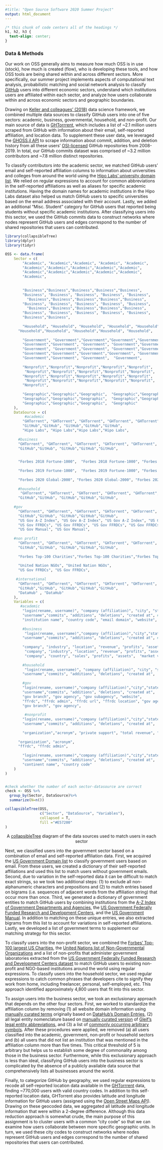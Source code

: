```yaml
---
#title: "Open Source Software 2020 Summer Project"
output: html_document
---
```


```css
/* this chunk of code centers all of the headings */
h1, h2, h3 {
  text-align: center;
}
```

### Data & Methods

Our work on OSS generally aims to measure how much OSS is in use (stock), how much is created (flow), who is developing these tools, and how OSS tools are being shared within and across different sectors. More specifically, our summer project implements aspects of computational text analysis, probabilistic matching and social network analysis to classify [GitHub](https://github.com/) users into different economic sectors, understand which institutions users are affiliated within each sector, and analyze how users collaborate within and across economic sectors and geographic boundaries.  

Drawing on [Keller and colleagues’ (2018)](https://www.pnas.org/content/115/50/12638.short) data science framework, we combined multiple data sources to classify GitHub users into one of five sectors: academic, business, governmental, household, and non-profit. Our main source of data is [GHTorrrent](https://ghtorrent.org/), which includes a list of ~2.1 million users scraped from GitHub with information about their email, self-reported affiliation, and location data. To supplement these user data, we leveraged the [GHOSS.jl API](https://github.com/uva-bi-sdad/GHOSS.jl) to scrape information about commit, addition, and deletion history from all these users' [OSI-licensed](https://uva-bi-sdad.github.io/GHOSS.jl/dev/manual/) GitHub repositories from 2008-2019. In total, our GitHub commits dataset was comprised of ~3.2 million contributors and ~7.8 million distinct repositories.

To classify contributors into the academic sector, we matched GitHub users' email and self-reported affiliation columns to information about universities and colleges from around the world using the [Hipo Labs' university domain list](https://raw.githubusercontent.com/Hipo/university-domains-list/master/world_universities_and_domains.json). We relied on regular expressions to account for common abbreviations in the self-reported affiliations as well as aliases for specific academic institutions. Having the domain names for academic institutions in the Hipo Labs dataset also helped us match GitHub users to specific universities based on the email address associated with their account. Lastly, we added an additional “Misc. Student" category for GitHub users that reported being students without specific academic institutions. After classifying users into this sector, we used the GitHub commits data to construct networks where nodes represent GitHub users and edges correspond to the number of shared repositories that users can contributed.  

```r
library(collapsibleTree)
library(dplyr)
library(tidyr)

OSS <- data.frame(
    Sector = c(
        "Academic", "Academic","Academic", "Academic", "Academic",    
        "Academic","Academic","Academic","Academic","Academic",
        "Academic","Academic","Academic","Academic","Academic", 
        "Academic",
      
        
        "Business","Business","Business","Business","Business", 
        "Business", "Business", "Business", "Business", "Business",
          "Business","Business","Business","Business","Business", 
        "Business", "Business", "Business", "Business", "Business",
          "Business","Business","Business","Business","Business", 
        "Business", "Business", "Business", "Business", "Business",
        "Business","Business",
       
        "Household", "Household", "Household", "Household", "Household", "Household", "Household",
      "Household","Household", "Household","Household", "Household",
        
        "Government", "Government","Government","Government","Government",
        "Government","Government", "Government", "Government","Government",
        "Government", "Government","Government", "Government","Government",
        "Government","Government","Government","Government", "Government",
        "Government","Government", "Government",  "Government",
        
        "Nonprofit","Nonprofit","Nonprofit","Nonprofit","Nonprofit",
         "Nonprofit","Nonprofit","Nonprofit","Nonprofit","Nonprofit",  
        "Nonprofit","Nonprofit","Nonprofit","Nonprofit","Nonprofit",
         "Nonprofit","Nonprofit","Nonprofit","Nonprofit","Nonprofit",
        "Nonprofit",
        
        "Geographic","Geographic","Geographic",  "Geographic","Geographic",
        "Geographic","Geographic","Geographic",  "Geographic","Geographic",
        "Geographic","Geographic","Geographic",  "Geographic"
    ),
    DataSource = c(
         #academic
        "GHTorrent", "GHTorrent", "GHTorrent", "GHTorrent", "GHTorrent", "GHTorrent", "GHTorrent",
        "GitHub","GitHub", "GitHub","GitHub","GitHub",
        "Hipo Labs", "Hipo Labs","Hipo Labs","Hipo Labs",
        
      #business
      "GHTorrent", "GHTorrent", "GHTorrent", "GHTorrent", "GHTorrent", "GHTorrent", "GHTorrent",
      "GitHub","GitHub", "GitHub","GitHub","GitHub",

      
      "Forbes 2018 Fortune-1000",  "Forbes 2018 Fortune-1000", "Forbes 2018 Fortune-1000", "Forbes 2018 Fortune-1000","Forbes 2018 Fortune-1000","Forbes 2018 Fortune-1000","Forbes 2018 Fortune-1000",
      
      "Forbes 2019 Fortune-1000",  "Forbes 2019 Fortune-1000", "Forbes 2019 Fortune-1000", "Forbes 2019 Fortune-1000","Forbes 2019 Fortune-1000","Forbes 2019 Fortune-1000","Forbes 2019 Fortune-1000",
      
      "Forbes 2020 Global-2000", "Forbes 2020 Global-2000", "Forbes 2020 Global-2000", "Forbes 2020 Global-2000", "Forbes 2020 Global-2000", "Forbes 2020 Global-2000",
     
      #household
       "GHTorrent", "GHTorrent", "GHTorrent", "GHTorrent", "GHTorrent", "GHTorrent", "GHTorrent",
      "GitHub","GitHub", "GitHub","GitHub","GitHub",
      
    #gov  
      "GHTorrent", "GHTorrent", "GHTorrent", "GHTorrent", "GHTorrent", "GHTorrent", "GHTorrent",
      "GitHub","GitHub", "GitHub","GitHub","GitHub",
      "US Gov A-Z Index", "US Gov A-Z Index", "US Gov A-Z Index", "US Gov A-Z Index",
      "US Gov FFRDCs", "US Gov FFRDCs", "US Gov FFRDCs", "US Gov FFRDCs", "US Gov FFRDCs", "US Gov FFRDCs",
      "US Gov Manual", "US Gov Manual",
    
    #non profit
      "GHTorrent", "GHTorrent", "GHTorrent", "GHTorrent", "GHTorrent", "GHTorrent", "GHTorrent",
      "GitHub","GitHub", "GitHub","GitHub","GitHub",
   
      "Forbes Top-100 Charities","Forbes Top-100 Charities","Forbes Top-100 Charities", "Forbes Top-100 Charities", "Forbes Top-100 Charities", 
   
      "United Nation NGOs", "United Nation NGOs", 
      "US Gov FFRDCs", "US Gov FFRDCs",
    
     #international
      "GHTorrent", "GHTorrent", "GHTorrent", "GHTorrent", "GHTorrent", "GHTorrent", "GHTorrent",
      "GitHub","GitHub", "GitHub","GitHub","GitHub",
      "DataHub" , "DataHub" 
    ),
    Variables = c(
       #academic
        "login(rename, username)", "company (affiliation)", "city", "state","country code", "latitude",  "longitude",  #7
        "username","commits", "additions", "deletions", "created at", #5
        "institution name", "country code", "email domain", "website",  #4
        
        #business
         "login(rename, username)","company (affiliation)","city","state","country code",  "latitude",  "longitude",  #7 
        "username","commits", "additions", "deletions", "created at", #5
        
        "company", "industry", "location", "revenue", "profits", "assets", "market value",  #7
         "company", "industry", "location", "revenue", "profits", "assets", "market value",  #7
         "company", "country", "sales", "profits", "assets",  "market value", #6
        
        #household
         "login(rename, username)", "company (affiliation)", "city", "state","country code", "latitude",  "longitude",  #7
        "username","commits", "additions", "deletions", "created at", 
        
        #gov
        "login(rename, username)","company (affiliation)","city","state","country code",  "latitude",  "longitude", 
        "username","commits", "additions", "deletions", "created at",
        "gov branch", "gov agency", "gov subagency", "website",
        "ffrdc", "ffrdc admin", "ffrdc url", "ffrdc location", "gov agency", "gov subagency",
        "gov branch", "gov agency",
        
         #nonprofit
        "login(rename, username)","company (affiliation)","city","state","country code",  "latitude",  "longitude", 
        "username","commits", "additions", "deletions", "created at",
        
        "organization","acronym", "private support", "total revenue", "donor dependency", 
   
      "organization", "acronym", 
      "ffrdc", "ffrdc admin", 
      
        "login(rename, username)","company (affiliation)","city","state","country code",  "latitude",  "longitude", 
        "username","commits", "additions", "deletions", "created at",
        "continent name", "country code"
    )
)


#check whether the number of each sector-datasource are correct
check <- OSS %>%
  group_by(Sector, DataSource)%>%
  summarize(N=n())
```

```r
collapsibleTree(OSS, 
                c("Sector", "DataSource", "Variables"),  
                collapsed = T,
                fill ="#E57200"
)
```
<center>
A [collapsibleTree](https://github.com/AdeelK93/collapsibleTree) diagram of the data sources used to match users in each sector 
</center>
<p></p>

Next, we classified users into the government sector based on a combination of email and self-reported affiliation data. First, we acquired the [US Government Domain list](https://home.dotgov.gov/data/) to classify government users based on email. From these users, we created a dictionary of their self-reported affiliations and used this list to match users without government emails. Second, due to variation in the self-reported data it can be difficult to match exact strings, so we took two additional steps: (1) to exclude all non-alphanumeric characters and prepositions and (2) to match entries based on bigrams (i.e. sequences of adjacent words from the affiliation string) that occur more than once. Third, we generated a dictionary of government entities to match GitHub users by combining institutions from the [A-Z Index of Government Departments and Agencies](https://www.usa.gov/federal-agencies), the [US Government Federally Funded Research and Development Centers](https://www.nsf.gov/statistics/ffrdclist/), and the [US Government Manual](https://www.govinfo.gov/app/collection/GOVMAN). In addition to matching on these unique entries, we also extracted bigrams from this list to account for variations in self-reported affiliations. Lastly, we developed a list of government terms to supplement our matching strategy for this sector.  

To classify users into the non-profit sector, we combined the [Forbes' Top-100 largest US Charities](https://www.forbes.com/top-charities/list/#tab:rank), the [United Nations list of Non-Governmental Organizations](https://www.un.org/development/desa/disabilities/conference-of-states-parties-to-the-convention-on-the-rights-of-persons-with-disabilities-2/list-of-non-governmental-organization-accredited-to-the-conference-of-states-parties.html) and a list of non-profits that administer government laboratories extracted from the [US Government Federally Funded Research and Development Centers dataset](https://www.nsf.gov/statistics/ffrdclist/) to match GitHub users to existing non-profit and NGO-based institutions around the world using regular expressions. To classify users into the household sector, we used regular expressions to catch common phrases that developers cite to signify they work from home, including freelancer, personal, self-employed, etc. This approach identified approximately 4,800 users that fit into this sector. 

To assign users into the business sector, we took an exclusionary approach that depends on the other four sectors. First, we worked to standardize the affiliation column by removing (1) all website domain information using [manually curated terms](https://github.com/DSPG-Young-Scholars-Program/dspg20oss/blob/master/ossPy/keyFiles/curatedDomains.csv) originally based on [DataHub's Domain Entries](https://datahub.io/core/top-level-domain-names), (2) all legal entity nomenclature based on [manually curated version](https://github.com/DSPG-Young-Scholars-Program/dspg20oss/blob/danBranch/ossPy/keyFiles/curatedLegalEntitesRaw.csv) of [Gleif's legal entity abbreviations](https://www.gleif.org/en/about-lei/code-lists/iso-20275-entity-legal-forms-code-list), and (3) a list of [commonly occurring arbitrary symbols](https://github.com/DSPG-Young-Scholars-Program/dspg20oss/blob/master/ossPy/keyFiles/symbolRemove.csv). After these procedures were applied, we removed (a) all users classified into the academic, government, non-profit or household sectors and (b) all users that did not list an institution that was mentioned in the affiliation column more than five times. This critical threshold of 5 is arbitrary but helps us to establish some degree of commonality among those in the business sector. Furthermore, while this exclusionary approach is less than ideal, classifying GitHub users into the business sector is complicated by the absence of a publicly available data source that comprehensively lists all businesses around the world.  

Finally, to categorize GitHub by geography, we used regular expressions to recode all self-reported location data available in the [GHTorrrent](https://ghtorrent.org/) data, finding ~770,000 users with valid country codes. In addition to this self-reported location data, GHTorrent also provides latitude and longitude information for GitHub users (assigned using the [Open Street Maps API]()). Drawing on these geocoded data, we aggregated all latitude and longitude information that were within a 2-degree difference. Although this data reduction approach is somewhat crude, the main purpose of this assignment is to cluster users with a common "city code" so that we can examine how users collaborate between more specific geographic units. In turn, we used these city codes to construct networks where nodes represent GitHub users and edges correspond to the number of shared repositories that users can contributed. 



